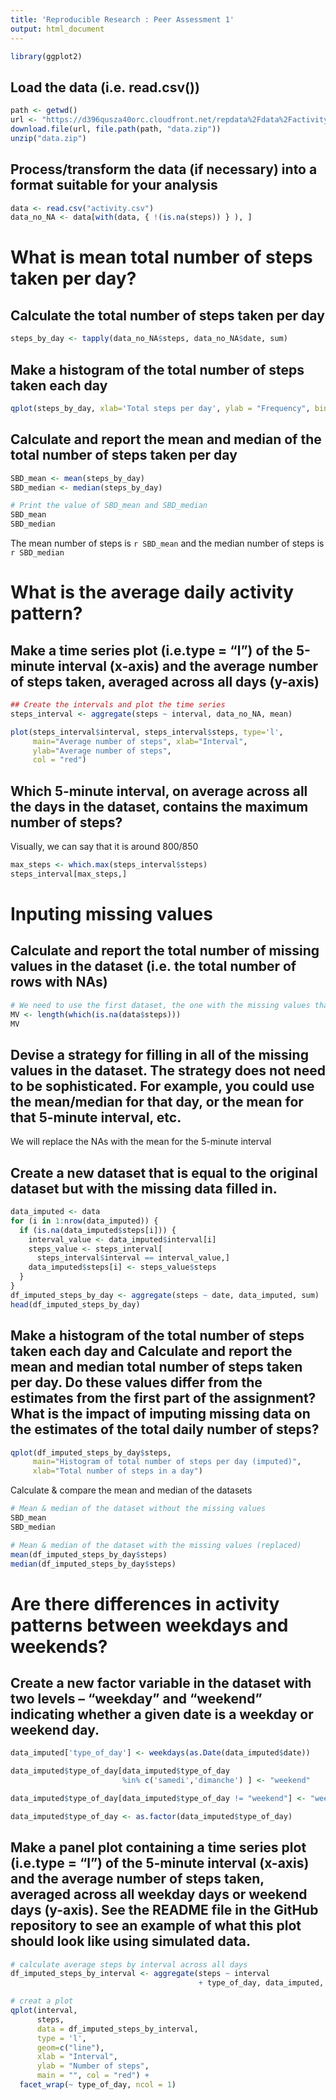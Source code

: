 ```yaml
---
title: 'Reproducible Research : Peer Assessment 1'
output: html_document
---
```


```r
library(ggplot2)
```


## Load the data (i.e. read.csv())
```r
path <- getwd()
url <- "https://d396qusza40orc.cloudfront.net/repdata%2Fdata%2Factivity.zip"
download.file(url, file.path(path, "data.zip"))
unzip("data.zip")
```


## Process/transform the data (if necessary) into a format suitable for your analysis

```r
data <- read.csv("activity.csv")
data_no_NA <- data[with(data, { !(is.na(steps)) } ), ]
```


# What is mean total number of steps taken per day?

## Calculate the total number of steps taken per day

```r
steps_by_day <- tapply(data_no_NA$steps, data_no_NA$date, sum)
```


## Make a histogram of the total number of steps taken each day

```r
qplot(steps_by_day, xlab='Total steps per day', ylab = "Frequency", binwidth=500)
```


## Calculate and report the mean and median of the total number of steps taken per day

```r
SBD_mean <- mean(steps_by_day)
SBD_median <- median(steps_by_day)

# Print the value of SBD_mean and SBD_median
SBD_mean
SBD_median
```
The mean number of steps is `r SBD_mean` and the median number of steps is `r SBD_median`


# What is the average daily activity pattern?

## Make a time series plot (i.e.type = "l") of the 5-minute interval (x-axis) and the average number of steps taken, averaged across all days (y-axis)

```r
## Create the intervals and plot the time series
steps_interval <- aggregate(steps ~ interval, data_no_NA, mean)

plot(steps_interval$interval, steps_interval$steps, type='l', 
     main="Average number of steps", xlab="Interval", 
     ylab="Average number of steps", 
     col = "red")
```


## Which 5-minute interval, on average across all the days in the dataset, contains the maximum number of steps?

Visually, we can say that it is around 800/850

```r
max_steps <- which.max(steps_interval$steps)
steps_interval[max_steps,]
```


# Inputing missing values

## Calculate and report the total number of missing values in the dataset (i.e. the total number of rows with NAs)

```r
# We need to use the first dataset, the one with the missing values that were removed from the second dataset
MV <- length(which(is.na(data$steps)))
MV
```


## Devise a strategy for filling in all of the missing values in the dataset. The strategy does not need to be sophisticated. For example, you could use the mean/median for that day, or the mean for that 5-minute interval, etc.

We will replace the NAs with the mean for the 5-minute interval


## Create a new dataset that is equal to the original dataset but with the missing data filled in.

```r
data_imputed <- data
for (i in 1:nrow(data_imputed)) {
  if (is.na(data_imputed$steps[i])) {
    interval_value <- data_imputed$interval[i]
    steps_value <- steps_interval[
      steps_interval$interval == interval_value,]
    data_imputed$steps[i] <- steps_value$steps
  }
}
df_imputed_steps_by_day <- aggregate(steps ~ date, data_imputed, sum)
head(df_imputed_steps_by_day)
```


## Make a histogram of the total number of steps taken each day and Calculate and report the mean and median total number of steps taken per day. Do these values differ from the estimates from the first part of the assignment? What is the impact of imputing missing data on the estimates of the total daily number of steps?

```r
qplot(df_imputed_steps_by_day$steps, 
     main="Histogram of total number of steps per day (imputed)", 
     xlab="Total number of steps in a day")
```

Calculate & compare the mean and median of the datasets
```r
# Mean & median of the dataset without the missing values 
SBD_mean
SBD_median

# Mean & median of the dataset with the missing values (replaced)
mean(df_imputed_steps_by_day$steps)
median(df_imputed_steps_by_day$steps)
```

# Are there differences in activity patterns between weekdays and weekends?

## Create a new factor variable in the dataset with two levels – “weekday” and “weekend” indicating whether a given date is a weekday or weekend day.

```r
data_imputed['type_of_day'] <- weekdays(as.Date(data_imputed$date))

data_imputed$type_of_day[data_imputed$type_of_day  
                         %in% c('samedi','dimanche') ] <- "weekend"

data_imputed$type_of_day[data_imputed$type_of_day != "weekend"] <- "weekday"

data_imputed$type_of_day <- as.factor(data_imputed$type_of_day)
```

## Make a panel plot containing a time series plot (i.e.type = "l") of the 5-minute interval (x-axis) and the average number of steps taken, averaged across all weekday days or weekend days (y-axis). See the README file in the GitHub repository to see an example of what this plot should look like using simulated data.

```r
# calculate average steps by interval across all days
df_imputed_steps_by_interval <- aggregate(steps ~ interval 
                                          + type_of_day, data_imputed, mean)

# creat a plot
qplot(interval, 
      steps, 
      data = df_imputed_steps_by_interval, 
      type = 'l', 
      geom=c("line"),
      xlab = "Interval", 
      ylab = "Number of steps", 
      main = "", col = "red") +
  facet_wrap(~ type_of_day, ncol = 1)
```